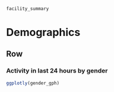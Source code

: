 <br>

```r
facility_summary
```

Demographics {data-navmenu="Clinical Case Management"}  
=====================================

Row {data-height=800}
-------------------------------------

### Activity in last 24 hours by gender

```r
ggplotly(gender_gph)
```

